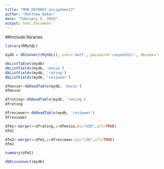 ---
title: "MHB_DATA607_assignment2"
author: "Matthew Baker"
date: "February 5, 2019"
output: html_document
---


##include libraries
```{r}
library(RMySQL)
```

```{r}
mydb = dbConnect(MySQL(), user='matt', password='cunymsds1!', dbname='moviereview', host='localhost')
```

```{r}
dbListTables(mydb)
dbListFields(mydb, 'movie')
dbListFields(mydb, 'rating')
dbListFields(mydb, 'reviewer')
```


```{r}
dfmovie<-dbReadTable(mydb, 'movie')
dfmovie

dfrating<-dbReadTable(mydb, 'rating')
dfrating

dfreviewer<-dbReadTable(mydb, 'reviewer')
dfreviewer
```


```{R}
dfm1<-merge(x=dfrating,y=dfmovie,by="mID",all=TRUE)
dfm1
```

```{r}
dfm2<-merge(x=dfm1,y=dfreviewer,by="rID",all=TRUE)
dfm2
```

```{r}
summary(dfm2)
```

```{r}
dbDisconnect(mydb)
```